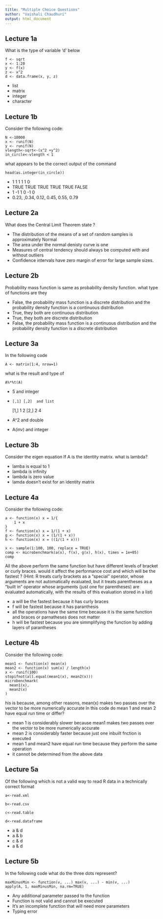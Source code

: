 ```yaml
---
title: "Multiple Choice Questions"
author: "Vaishali Chaudhuri"
output: html_document
---
```


## Lecture 1a
  
What is the type of variable 'd' below 

```
f <- sqrt
x <- 1:20
y <- f(x)
z <- x^2
d <- data.frame(x, y, z)

```
* list
* matrix
* integer
* character



## Lecture 1b

Consider the following code:
```
N <-10000
x <- runif(N)
y <- runif(N)
vlength<-sqrt<-(x^2 +y^2)
in_circle<-vlength < 1

```

what appears to be  the correct output of the command

```
head(as.integer(in_circle))
```
* 1 1 1 1 1 0
* TRUE TRUE TRUE TRUE TRUE FALSE 
* 1 -1 1 0 -1 0
* 0.23, ,0.34, 0.12, 0.45, 0.55, 0.79



## Lecture 2a

What does the Central Limit Theorem state ?

* The distribution of the means of a set of random samples is approximately    Normal
* The area under the normal denisty curve is one
* Measures of central tendency should always be computed with and without        outliers
* Confidence intervals have zero margin of error for large sample sizes.



## Lecture 2b

 Probability mass function is same as probability density function. what type of functions are they

* False, the probability mass function is a discrete distribution and the probability density function is a continuous distribution
* True, they both are continuous distribution
* True, they both are discrete distribution
* False, the probability mass function is a continuous distribution and the probability density function is a discrete distribution

## Lecture 3a

In the following code
```
A <- matrix(1:4, nrow=1)
```
what is the result and type of

```
A%*%t(A)

```

* 5 and integer
*     [,1] [,2]  and list
[1,]    1    2
[2,]    2    4
  
* A^2 and double
* A(inv) and integer


## Lecture 3b
Consider the eigen equation
If A is the identity matrix. what is lambda?

* lamba is equal to 1
* lambda is infinity
* lambda is zero value
* lamda  doesn't exist for an identity matrix

## Lecture 4a

Consider the following code:
```
a <- function(x) x = 1/{
    1 + x
}
f <- function(x) x = 1/(1 + x)
g <- function(x) x = (1/(1 + x))
h <- function(x) x = ((1/(1 + x)))

x <- sample(1:100, 100, replace = TRUE)
comp <- microbenchmark(a(x), f(x), g(x), h(x), times = 1e+05)
comp
```
All the above perform the same function but have different levels of bracket or curly braces. would it affect the performance cost and which will be the fastest ? 
(Hint: R treats curly brackets as a “special” operator, whose arguments are not automatically evaluated, but it treats parentheses as a “built in” operator whose arguments (just one for parentheses) are evaluated automatically, with the results of this evaluation stored in a  list)

* a will be the fastest because it has curly braces
* f will be fastest because it has paranthesis
* all the operations have the same time because it is the same function and braces or parnatheses does not matter
* h will be fastest because you are simmplifying the function by adding layers of parantheses

## Lecture 4b

Consider the following code:

```
mean1 <- function(x) mean(x)
mean2 <- function(x) sum(x) / length(x)
x <- runif(100)
stopifnot(all.equal(mean1(x), mean2(x)))
microbenchmark(
  mean1(x),
  mean2(x)
)

```
his is because, among other reasons, mean(x) makes two passes over the vector to be more numerically accurate
In this code do mean 1 and mean 2 have equal run time or differ?

* mean 1 is considerably slower  because  mean1 makes two passes over the vector to be more numerically accurate
* mean 2 is considerably faster because just one inbuilt fnction is executed
* mean 1 and mean2  have equal run time because they perform the same operation
* it cannot be determined from the above data


## Lecture 5a

Of the following which is not a valid way to read R data in a technically correct format
```
a<-read.xml
```
```
b<-read.csv
```
```
c<-read.table
```
```
d<-read.dataframe
```

* a & d
* a & b
* c & d
* a & d

## Lecture 5b

In the following code what do the three dots represent?
```
maxMinusMin <- function(v, ...) max(v, ...) - min(v, ...)
apply(A, 1, maxMinusMin, na.rm=TRUE)

`````
* Any additional parameter passed to the function
* Function is not valid and cannot be executed
* It's an incomplete function that will need more parameters
* Typing error

